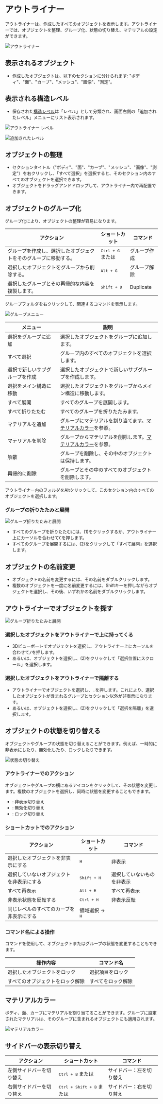 
# アウトライナー

アウトライナーは、作成したすべてのオブジェクトを表示します。アウトライナーでは、オブジェクトを整理、グループ化、状態の切り替え、マテリアルの設定ができます。

![アウトライナー](/img/outliner-001.png)

## 表示されるオブジェクト

- 作成したオブジェクトは、以下のセクションに分けられます: "ボディ"、"面"、"カーブ"、"メッシュ"、"画像"、"測定"。

## 表示される構造レベル

- 保存された[構造レベル](/construction-plane)は「レベル」として分類され、画面右側の「追加されたレベル」メニューにリスト表示されます。

![アウトライナー レベル](/img/construction-plane-saved.png)

![追加されたレベル](/img/construction-plane-menu.png)

## オブジェクトの整理

- セクションタイトル（"ボディ"、"面"、"カーブ"、"メッシュ"、"画像"、"測定"）を右クリックし、「すべて選択」を選択すると、そのセクション内のすべてのオブジェクトを選択できます。
- オブジェクトをドラッグアンドドロップして、アウトライナー内で再配置できます。

## オブジェクトのグループ化

グループ化により、オブジェクトの整理が容易になります。

| アクション | ショートカット | コマンド |
| --------------------------- | ------------------------------- | ------------------ |
| グループを作成し、選択したオブジェクトをそのグループに移動する。 | <kbd>Ctrl + G</kbd> または <ButtonIcon type="outliner-gruop-icon" /> | グループ作成 |
| 選択したオブジェクトをグループから削除する。 | <kbd>Alt + G</kbd> | グループ解除 |
| 選択したグループとその再帰的な内容を複製します。          | <kbd>Shift + D</kbd>                                               | Duplicate |

グループフォルダを右クリックして、関連するコマンドを表示します。

![グループメニュー](/img/outliner-group-objects-menu.png)

| メニュー | 説明 |
| -------------------------------- | --------------------------------------------------------------- |
| 選択をグループに追加 | 選択したオブジェクトをグループに追加します。 |
| すべて選択 | グループ内のすべてのオブジェクトを選択します。 |
| 選択で新しいサブグループを作成 | 選択したオブジェクトで新しいサブグループを作成します。 |
| 選択をメイン構造に移動 | 選択したオブジェクトをグループからメイン構造に移動します。 |
| すべて展開 | すべてのグループを展開します。 |
| すべて折りたたむ | すべてのグループを折りたたみます。 |
| マテリアルを追加 | グループにマテリアルを割り当てます。[マテリアルカラー](#materialfarbe)を参照。 |
| マテリアルを削除 | グループからマテリアルを削除します。[マテリアルカラー](#materialfarbe)を参照。 |
| 解散 | グループを削除し、その中のオブジェクトは保持します。 |
| 再帰的に削除 | グループとその中のすべてのオブジェクトを削除します。 |

アウトライナー内のフォルダをAltクリックして、このセクション内のすべてのオブジェクトを選択します。

### グループの折りたたみと展開

![グループ折りたたみと展開](/img/outliner-collapse-expand.png)

- すべてのグループを折りたたむには、(1)をクリックするか、アウトライナー上にカーソルを合わせて<kbd>C</kbd>を押します。
- すべてのグループを展開するには、(2)をクリックして「すべて展開」を選択します。

## オブジェクトの名前変更

- オブジェクトの名前を変更するには、その名前をダブルクリックします。
- 複数のオブジェクトを一度に名前変更するには、Shiftキーを押しながらオブジェクトを選択し、その後、いずれかの名前をダブルクリックします。

## アウトライナーでオブジェクトを探す

![グループ折りたたみと展開](/img/outliner-collapse-expand.png)

### 選択したオブジェクトをアウトライナーで上に持ってくる

- 3Dビューポートでオブジェクトを選択し、アウトライナー上にカーソルを合わせて<kbd>/</kbd>を押します。
- あるいは、オブジェクトを選択し、(2)をクリックして「選択位置にスクロール」を選択します。

### 選択したオブジェクトをアウトライナーで隔離する

- アウトライナーでオブジェクトを選択し、<kbd>.</kbd>を押します。これにより、選択したオブジェクトが含まれるグループとセクション以外が非表示になります。
- あるいは、オブジェクトを選択し、(2)をクリックして「選択を隔離」を選択します。

## オブジェクトの状態を切り替える

オブジェクトやグループの状態を切り替えることができます。例えば、一時的に非表示にしたり、無効化したり、ロックしたりできます。

![状態の切り替え](/img/toggle-object-states.png)

### アウトライナーでのアクション

オブジェクトやグループの横にあるアイコンをクリックして、その状態を変更します。複数のオブジェクトを選択し、同時に状態を変更することもできます。

- <ButtonIcon type="button-outliner-hide" double="true" />: 非表示切り替え
- <ButtonIcon type="button-outliner-disable" double="true" /> : 無効化切り替え
- <ButtonIcon type="button-outliner-disable-selection" double="true" /> : ロック切り替え

### ショートカットでのアクション

| アクション | ショートカット | コマンド |
| ---------------------------- | ---------------- | ---------------- |
| 選択したオブジェクトを非表示にする | <kbd>H</kbd> | 非表示 |
| 選択していないオブジェクトを非表示にする | <kbd>Shift + H</kbd> | 選択していないものを非表示 |
| すべて再表示 | <kbd>Alt + H</kbd> | すべて再表示 |
| 非表示状態を反転する | <kbd>Ctrl + H</kbd> | 非表示反転 |
| 同じレベルのすべてのカーブを非表示にする | 領域選択 -> <kbd>H</kbd> | |

### コマンド名による操作

コマンドを使用して、オブジェクトまたはグループの状態を変更することもできます。

| 操作内容                          | コマンド名                     |
| --------------------------------- | ----------------------------- |
| 選択したオブジェクトをロック     | 選択項目をロック               |
| すべてのオブジェクトをロック解除 | すべてをロック解除             |

## マテリアルカラー

ボディ、面、カーブにマテリアルを割り当てることができます。グループに設定されたマテリアルは、そのグループに含まれるオブジェクトにも適用されます。

![マテリアルカラー](/img/outliner-04.png)

## サイドバーの表示切り替え

| アクション | ショートカット | コマンド |
| ---------------------------- | ---------------------------- | ---------------- |
| 左側サイドバーを切り替え | <kbd>Ctrl + B</kbd> または <ButtonIcon type="button-left-sidebar-toggle" /> | サイドバー：左を切り替え |
| 右側サイドバーを切り替え | <kbd>Ctrl + Shift + B</kbd> または <ButtonIcon type="button-right-sidebar-toggle" /> | サイドバー：右を切り替え |
